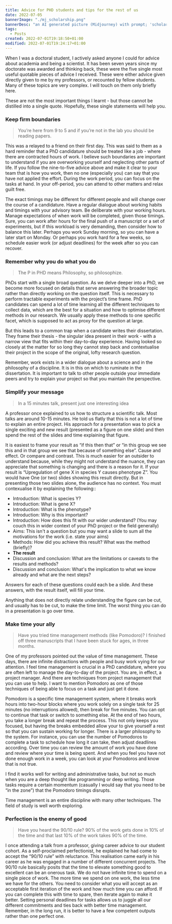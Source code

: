 ```yaml
---
title: Advice for PHD students and tips for the rest of us
date: 2022-07-05
bannerImage: "./mj_scholarship.png"
bannerDesc: "an AI generated picture (Midjourney) with prompt; 'scholarship'. You can share and adapt this image following a CC BY-SA 4.0 licence."
tags:
  - Posts
created: 2022-07-01T19:18:50+01:00
modified: 2022-07-01T19:24:17+01:00
---
```


When I was a doctoral student, I actively asked anyone I
could for advice about academia and being a scientist. It
has been seven years since my doctorate was awarded and
thinking back, these were the five single most useful
quotable pieces of advice I received. These were either
advice given directly given to me by my professors, or
recounted by fellow students. Many of these topics are very
complex. I will touch on them only briefly here.

These are not the most important things I learnt - but
those cannot be distilled into a single quote. Hopefully,
these single statements will help you.

### Keep firm boundaries

> You’re here from 9 to 5 and if you’re not in the lab
> you should be reading papers.

This was a relayed to a friend on their first day. This was
said to them as a hard reminder that a PhD candidature
should be treated like a job - where there are contracted
hours of work. I believe such boundaries are important to
understand if you are overworking yourself and neglecting
other parts of life. If you follow the nine-to-five advice
above and make it clear to your team that is how you work,
then no one (especially you) can say that you have not
applied the effort. During the work period, you can focus
on the tasks at hand. In your off-period, you can attend to
other matters and relax guilt free.

The exact timings may be different for different people and
will change over the course of a candidature. Have a
regular dialogue about working habits and timings with your
advisory team. Be deliberate with your working hours.
Manage expectations of when work will be completed, given
those timings. Sure, you can work after hours for the final
push of a manuscript or a set of experiments, but if this
workload is very demanding, then consider how to balance
this later. Perhaps you work Sunday morning, so you can
have a later start on Monday. Or perhaps you work hard for
a few weeks, so schedule easier work (or adjust deadlines)
for the week after so you can recover.

### Remember why you do what you do

> The P in PHD means Philosophy, so philosophize.

PhDs start with a single broad question. As we delve deeper
into a PhD, we become more focused on details that serve
answering the broader topic rather than directly working on
the question itself. This is necessary to perform tractable
experiments with the project’s time frame. PhD candidates
can spend a lot of time learning all the different
techniques to collect data, which are the best for a
situation and how to optimise different methods in our
research. We usually apply these methods to one specific
facet, which is supposed to act as proxy for the question
at large.

But this leads to a common trap when a candidate writes
their dissertation. They frame their thesis - the singular
idea present in their work - with a narrow view that fits
within their day-to-day experience. Having looked so
closely at the matter for so long they cannot step back and
contextualise their project in the scope of the original,
lofty research question.

Remember, work exists in a wider dialogue about a science and
in the philosophy of a discipline. It is in this on which to
ruminate in the dissertation. It is important to talk to
other people outside your immediate peers and try to
explain your project so that you maintain the
perspective.

### Simplify your message

> In a 15 minutes talk, present just one interesting
> idea

A professor once explained to us how to structure a
scientific talk. Most talks are around 10-15 minutes. He
told us flatly that this is not a lot of time to explain an
entire project. His approach for a presentation was to pick
a single exciting and new result (presented as a figure on
one slide) and then spend the rest of the slides and time
explaining that figure.

It is easiest to frame your result as “if this then that”
or “in this group we see this and in that group we see that
because of something else”. Cause and effect. Or compare
and contrast. This is much easier for an outsider to
understand because, while they might not understand the
nuance, they can appreciate that something is changing and
there is a reason for it.
If your result is “Upregulation of gene X in species Y
causes phenotype Z”. You would have One (or two) slides
showing this result directly. But in presenting those two
slides alone, the audience has no context. You must
contexualise it by explaining the following::

- Introduction: What is species Y?
- Introduction: What is gene X?
- Introduction: What is the phenotype?
- Introduction: Why is this important?
- Introduction: How does this fit with our wider
  understand? (You may couch this in wider context of your
  PhD project or the field generally)
- Aims: This isn't a question but you may want a slide to
  sum all the motivations for the work (i.e. state your aims)
- Methods: How did you achieve this result? What was the
  method (briefly)?
- **The result**
- Discussion and conclusion: What are the limitations or
  caveats to the results and methods?
- Discussion and conclusion: What's the implication to what
  we know already and what are the next steps?

Answers for each of these questions could each be a slide.
And these answers, with the result itself, will fill your
time.

Anything that does not directly relate understanding the
figure can be cut, and usually has to be cut, to make the
time limit. The worst thing you can do in a presentation is
go over time.

### Make time your ally

> Have you tried time management methods (like
> Pomodoro)? I finished off three manuscripts that I have been stuck for ages, in three
> months.

One of my professors pointed out the value of time
management. These days, there are infinite distractions
with people and busy work vying for our attention. I feel
time management is crucial in a PhD candidature, where you
are often left to manage the day-to-day of the project. You
are, in effect, a project manager. And there are techniques
from project management that you can use to help. I want to
mention Pomodoro as one of those techniques of being able
to focus on a task and just get it done.

Pomodoro is a specific time management system, where it
breaks work hours into two-hour blocks where you work
solely on a single task for 25 minutes (no interruptions
allowed), then break for five minutes. You can opt to
continue that task or switch to something else. At the end
of two hours, you take a longer break and repeat the
process. This not only keeps you focused, but having the
breaks embedded allow your to give yourself a rest so that
you can sustain working for longer. There is a larger
philosophy to the system. For instance, you can use the
number of Pomodoros to complete a task to schedule how long
it can take, then adjust deadlines according. Over time you
can review the amount of work you have done and review
where your time is being spent. And when you feel you have
not done enough work in a week, you can look at your
Pomodoros and know that is not true.

I find it works well for writing and administrative tasks,
but not so much when you are a deep thought like
programming or deep writing. Those tasks require a certain
momentum (casually I would say that you need to be “in the
zone”) that the Pomodoro timings disrupts.

Time management is an entire discipline with many other
techniques. The field of study is well worth exploring.

### Perfection is the enemy of good

> Have you heard the 90/10 rule? 90% of the work gets done
> in 10% of the time and that last 10% of the work takes 90%
> of the time.

I once attending a talk from a professor, giving career advice to our student cohort.
As a self-proclaimed perfectionist, he explained he had come to
accept the “90/10 rule” with reluctance. This realisation came
early in his career as he was engaged in a number of different
concurrent projects. The 90/10 rule basically
posits that the time to elevate something good to excellent
can be an onerous task. We do not have infinite time to
spend on a single piece of work. The more time we spend on
one work, the less time we have for the others. You need to
consider what you will accept as an acceptable first
iteration of the work and how much time you can afford. If
you can complete this with time to spare, then iterate
again to make it better. Setting personal deadlines for
tasks allows us to juggle all our different commitments and
ties back with better time management. Remember, in the
long run, it is better to have a few competent outputs
rather than one perfect one.
